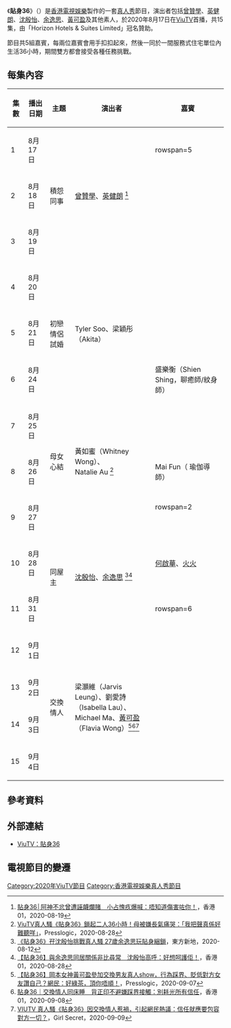 {{电视节目信息框
| 名称 = 貼身36
| 英文名称 = Stuck Together 36
| 格式 = 真人秀
| 图片 = Stuck Together 36 ViuTV.jpg
| 主演 = [[曾贊學|曾贊學]]、[[英健朗|英健朗]]、<br>[[沈殷怡|沈殷怡]]、[[余逸思|余逸思]]、<br>[[黃可盈|黃可盈]]
| 旁白 = [[陳炳銓|陳炳銓]]
| 语言 = [[粵語|粵語]]
| 国家 = {{HKG}}
| 集数 = 15
| 每集长度 = 30分鐘（含廣告）
| 製作年份 = 2020年
| 監製 = [[李海茵|李海茵]]
| 編審 = [[呂寶鈿|呂寶鈿]]
| 導演 = [[高估_(香港)|高　估]]、[[周司朗|周司朗]]、<br>[[姚啟衡|姚啟衡]]
| 外景 = {{HKG}}
| 制作公司 = [[香港電視娛樂|香港電視娛樂]]
| 电视网 = [[ViuTV|ViuTV]]
| 图像制式 = [[高清电视|高清电视]] [[1080i|1080i]]
| 播出国家 = {{HKG}}
| 开始 = {{start date|2020|08|17}}
| 结束 = {{start date|2020|09|04}}
| 播出时间 = 逢星期一至五 22:30-23:00
| 官方網站 = https://viu.tv/encore/stuck-together-36
}}
《'''貼身36'''》（{{lang-en|Stuck Together 36}}）是[[香港電視娛樂|香港電視娛樂]]製作的一套[[真人秀|真人秀]]節目，演出者包括[[曾贊學|曾贊學]]、[[英健朗|英健朗]]、[[沈殷怡|沈殷怡]]、[[余逸思|余逸思]]、[[黃可盈|黃可盈]]及其他素人，於2020年8月17日在[[ViuTV|ViuTV]]首播，共15集，由「Horizon Hotels & Suites Limited」冠名贊助。

節目共5組嘉賓，每兩位嘉賓會用手扣扣起來，然後一同於一間服務式住宅單位內生活36小時，期間雙方都會接受各種任務挑戰。

== 每集內容 ==
{| class="wikitable"
! 集數 !! 播出日期 !! 主題 !! 演出者 !! 嘉賓
|-
| 1 || 8月17日 || rowspan=3|積怨同事 || rowspan=3|[[曾贊學|曾贊學]]、[[英健朗|英健朗]] <ref>[https://www.hk01.com/即時娛樂/513044/ 貼身36│阿神不忿曾遭誣衊爛賭　小占愧疚爆喊：唔知道傷害咗你！]，香港01，2020-08-19</ref> || rowspan=5 {{n/a}}
|-
| 2 || 8月18日
|-
| 3 || 8月19日
|-
| 4 || 8月20日 || rowspan=3|初戀情侶試婚 || rowspan=3|Tyler Soo、梁穎彤（Akita）
|-
| 5 || 8月21日
|-
| 6 || 8月24日 || 盛樂衡（Shien Shing，聊癒師/紋身師）
|-
| 7 || 8月25日 || rowspan=3|母女心結 || rowspan=3|黃如蜜（Whitney Wong）、<br>Natalie Au <ref>[https://pretty.presslogic.com/article/433471/ ViuTV真人騷《貼身36》鎖起二人36小時！母被嫌長氣痛哭：「我把聲真係好難聽咩」]，Presslogic，2020-08-28</ref>  || {{n/a}}
|-
| 8 || 8月26日|| Mai Fun（<!--Room Ganesha-->瑜伽導師）
|-
| rowspan=2|9 || rowspan=2|8月27日   || rowspan=2 {{n/a}}
|-
|rowspan=4|同屋主 || rowspan=4|[[沈殷怡|沈殷怡]]、[[余逸思|余逸思]] <ref>[https://www.orientalsunday.hk/娛聞/余逸思-沈殷怡-貼身36-plt/390589/2/ 《貼身36》孖沈殷怡挑戰真人騷 27歲余逸思玩貼身綑鎖]，東方新地，2020-08-12</ref><ref>[https://www.hk01.com/即時娛樂/516801/ 【貼身36】與余逸思同居關係非比尋常　沈殷怡高呼：好想呵護佢！]，香港01，2020-08-28</ref>
|-
| 10 || 8月28日 || [[何啟華|何啟華]]、[[火火|火火]]
|-
| 11 || 8月31日 || rowspan=6 {{n/a}}
|-
| rowspan=2|12 || rowspan=2|9月1日 
|-
| rowspan=4|交換情人 || rowspan=4|梁灝維（Jarvis Leung）、劉愛詩（Isabella Lau）、<br>Michael Ma、[[黃可盈|黃可盈]]（Flavia Wong）<ref>[https://pretty.presslogic.com/article/437129/ 【貼身36】岡本女神黃可盈參加交換男友真人show，行為踩界、貶低對方女友讚自己？網民：好綠茶，頂你唔順！]，Presslogic，2020-09-07</ref><ref>[https://www.hk01.com/談情說性/520400/ 貼身36｜交換情人同床睡　背正印不避嫌踩界接觸：別耗光所有信任]，香港01，2020-09-08</ref><ref>[https://girlsecret.hk/love/viutv-真人騷《貼身36》因交換情人惹禍，引起網民熱議 VIUTV 真人騷《貼身36》因交換情人惹禍，引起網民熱議：信任就應要包容對方一切？]，Girl Secret，2020-09-09</ref>
|-
| 13 || 9月2日
|-
| 14 || 9月3日
|-
| 15 || 9月4日
|}

== 參考資料 ==
{{reflist}}

== 外部連結 ==
* [https://viu.tv/encore/stuck-together-36 ViuTV：貼身36] {{Wayback|url=https://viu.tv/encore/stuck-together-36 |date=20210124095520 }}

== 電視節目的變遷 ==
{{電視節目的變遷
| 電視台 = {{HKG}} [[ViuTV|ViuTV]]
| 播放檔次 = 星期一至五 22:30 - 23:00
| 上一節目 = [[辣伙頭·開火|辣伙頭·開火]]<br>（2020年7月27日 - 8月14日）
| 節目名稱 = 貼身36<br>（2020年8月17日 - 9月4日）
| 下一節目 = [[踢館|踢館]]<br>（2020年9月7日 - 9月25日）
}}
{{2020年ViuTV實況娛樂}}
[[Category:2020年ViuTV節目|Category:2020年ViuTV節目]]
[[Category:香港電視娛樂真人秀節目|Category:香港電視娛樂真人秀節目]]